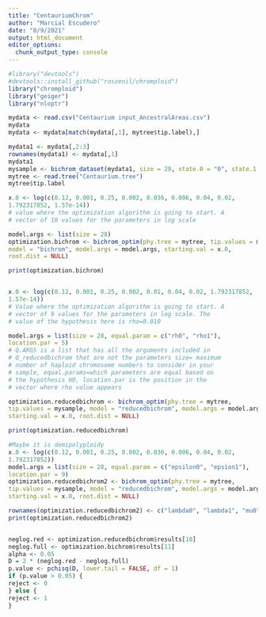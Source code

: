 ```yaml
---
title: "CentauriumChrom"
author: "Marcial Escudero"
date: "8/9/2021"
output: html_document
editor_options: 
  chunk_output_type: console
---
```


```r
#library("devtools")
#devtools::install_github("roszenil/chromploid")
library("chromploid")
library("geiger")
library("nloptr")

mydata <- read.csv("Centaurium input_AncestralAreas.csv")
mydata
mydata <- mydata[match(mydata[,1], mytree$tip.label),]

mydata1 <- mydata[,2:3]
rownames(mydata1) <- mydata[,1]
mydata1
mysample <- bichrom_dataset(mydata1, size = 28, state.0 = "0", state.1 = "1")
mytree <- read.tree("Centaurium.tree")
mytree$tip.label

x.0 <- log(c(0.12, 0.001, 0.25, 0.002, 0.036, 0.006, 0.04, 0.02,
1.792317852, 1.57e-14))
# value where the optimization algorithm is going to start. A
# vector of 10 values for the parameters in log scale

model.args <- list(size = 28)
optimization.bichrom <- bichrom_optim(phy.tree = mytree, tip.values = mysample,
model = "bichrom", model.args = model.args, starting.val = x.0,
root.dist = NULL)

print(optimization.bichrom)


x.0 <- log(c(0.12, 0.001, 0.25, 0.002, 0.01, 0.04, 0.02, 1.792317852,
1.57e-14))
# Value where the optimization algorithm is going to start. A
# vector of 9 values for the parameters in log scale. The
# value of the hypothesis here is rho=0.010

model.args = list(size = 28, equal.param = c("rh0", "rho1"),
location.par = 5)
# Q.ARGS is a list that has all the arguments included in
# Q_reducedbichrom that are not the parameters size= maximum
# number of haploid chromosome numbers to consider in your
# sample, equal.params=which parameters are equal based on
# the hypothesis H0, location.par is the position in the
# vector where rho value appears

optimization.reducedbichrom <- bichrom_optim(phy.tree = mytree,
tip.values = mysample, model = "reducedbichrom", model.args = model.args,
starting.val = x.0, root.dist = NULL)

print(optimization.reducedbichrom)

#Maybe it is demipolyploidy
x.0 <- log(c(0.12, 0.001, 0.25, 0.002, 0.036, 0.006, 0.04, 0.02,
1.792317852))
model.args = list(size = 28, equal.param = c("epsilon0", "epsion1"),
location.par = 9)
optimization.reducedbichrom2 <- bichrom_optim(phy.tree = mytree,
tip.values = mysample, model = "reducedbichrom", model.args = model.args,
starting.val = x.0, root.dist = NULL)

rownames(optimization.reducedbichrom2) <- c("lambda0", "lambda1", "mu0", "mu1", "rho0", "rho1", "q01", "q10", "epsilon", "nloglike", "convergencestatus")
print(optimization.reducedbichrom2)


neglog.red <- optimization.reducedbichrom$results[10]
neglog.full <- optimization.bichrom$results[11]
alpha <- 0.05
D = 2 * (neglog.red - neglog.full)
p.value <- pchisq(D, lower.tail = FALSE, df = 1)
if (p.value > 0.05) {
reject <- 0
} else {
reject <- 1
}

```
